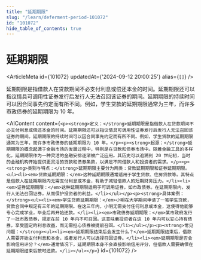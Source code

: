 ```yaml
---
title: "延期期限"
slug: "/learn/deferment-period-101072"
id: "101072"
hide_table_of_contents: true
---
```



# 延期期限

<ArticleMeta id={101072} updatedAt={'2024-09-12 20:00:25'} alias={`[]`} />
<div className='border-solid border-b border-t-0 my-4 border-[var(--ifm-color-gray-300)]' />

延期期限是指借款人在贷款期间不必支付利息或偿还本金的时间。延期期限还可以指议情具可调用性证券发行后发行人无法召回该证券的期间。延期期限的持续时间可以因合同事先约定而有所不同。例如，学生贷款的延期期限通常为三年，而许多市政债券的延期期限为 10 年。

<AIContent content={`<p><strong>定义：</strong>延期期限是指借款人在贷款期间不必支付利息或偿还本金的时间。延期期限还可以指议情具可调用性证券发行后发行人无法召回该证券的期间。延期期限的持续时间可以因合同事先约定而有所不同。例如，学生贷款的延期期限通常为三年，而许多市政债券的延期期限为 10 年。</p><p><strong>起源：</strong>延期期限的概念起源于金融市场的发展过程中，特别是在贷款和债券市场中。随着金融工具的多样化，延期期限作为一种灵活的金融安排逐渐被广泛应用。其历史可以追溯到 20 世纪初，当时的金融机构开始提供更灵活的贷款和债券条款，以满足不同借款人和投资者的需求。</p><p><strong>类别与特点：</strong>延期期限主要分为两类：贷款延期期限和证券延期期限。<ul><li><em>贷款延期期限：</em>这种延期期限通常适用于学生贷款、住房贷款等。其特点是借款人在延期期限内无需支付利息或本金，有助于减轻借款人的短期财务压力。</li><li><em>证券延期期限：</em>这种延期期限适用于可调用证券，如市政债券。在延期期限内，发行人无法召回证券，从而保护投资者的利益。</li></ul></p><p><strong>具体案例：</strong><ul><li><em>学生贷款延期期限：</em>小明在大学期间申请了一笔学生贷款，贷款合同中规定有三年的延期期限。在这三年内，小明无需支付任何利息或本金，这使得他能够专心完成学业，毕业后再开始还款。</li><li><em>市政债券延期期限：</em>某市政府发行了一批市政债券，规定在前 10 年内不可召回。这意味着投资者在这 10 年内可以安心持有债券，享受固定的利息收益，而无需担心债券被提前召回。</li></ul></p><p><strong>常见问题：</strong><ul><li><em>延期期限结束后会发生什么？</em>延期期限结束后，借款人需要开始支付利息和本金，或者发行人可以选择召回证券。</li><li><em>延期期限是否会影响信用评分？</em>通常情况下，延期期限本身不会直接影响信用评分，但借款人需要确保在延期期限结束后按时还款。</li></ul></p>`} id={101072} />
